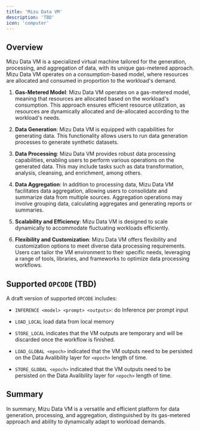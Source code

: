 ```yaml
---
title: 'Mizu Data VM'
description: 'TBD'
icon: 'computer'
---
```


## Overview
Mizu Data VM is a specialized virtual machine tailored for the generation, processing, and aggregation of data, with its unique gas-metered approach. Mizu Data VM operates on a consumption-based model, where resources are allocated and consumed in proportion to the workload's demand.

1. **Gas-Metered Model**: Mizu Data VM operates on a gas-metered model, meaning that resources are allocated based on the workload's consumption. This approach ensures efficient resource utilization, as resources are dynamically allocated and de-allocated according to the workload's needs.

2. **Data Generation**: Mizu Data VM is equipped with capabilities for generating data. This functionality allows users to run data generation processes to generate synthetic datasets.

3. **Data Processing**: Mizu Data VM provides robust data processing capabilities, enabling users to perform various operations on the generated data. This may include tasks such as data transformation, analysis, cleansing, and enrichment, among others.

4. **Data Aggregation**: In addition to processing data, Mizu Data VM facilitates data aggregation, allowing users to consolidate and summarize data from multiple sources. Aggregation operations may involve grouping data, calculating aggregates and generating reports or summaries.

5. **Scalability and Efficiency**: Mizu Data VM is designed to scale dynamically to accommodate fluctuating workloads efficiently.

6. **Flexibility and Customization**: Mizu Data VM offers flexibility and customization options to meet diverse data processing requirements. Users can tailor the VM environment to their specific needs, leveraging a range of tools, libraries, and frameworks to optimize data processing workflows.

## Supported `OPCODE` (TBD)
A draft version of supported `OPCODE` includes:

- `INFERENCE <model> <prompt> <outputs>`: do Inference per prompt input

- `LOAD_LOCAL` load data from local memory
- `STORE_LOCAL` indicates that the VM outputs are temporary and will be discarded once the workflow is finished. 
- `LOAD_GLOBAL <epoch>` indicated that the VM outputs need to be persisted on the Data Avalibility layer for `<epoch>` length of time.
- `STORE_GLOBAL <epoch>` indicated that the VM outputs need to be persisted on the Data Avalibility layer for `<epoch>` length of time.

## Summary 
In summary, Mizu Data VM is a versatile and efficient platform for data generation, processing, and aggregation, distinguished by its gas-metered approach and ability to dynamically adapt to workload demands.